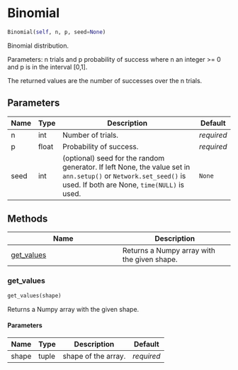 # Binomial { #ANNarchy.core.Random.Binomial }

```python
Binomial(self, n, p, seed=None)
```

Binomial distribution.

Parameters: n trials and p probability of success where n an integer >= 0 and p is in the interval [0,1].

The returned values are the number of successes over the n trials.

## Parameters {.doc-section .doc-section-parameters}

| Name   | Type   | Description                                                                                                                                                     | Default    |
|--------|--------|-----------------------------------------------------------------------------------------------------------------------------------------------------------------|------------|
| n      | int    | Number of trials.                                                                                                                                               | _required_ |
| p      | float  | Probability of success.                                                                                                                                         | _required_ |
| seed   | int    | (optional) seed for the random generator. If left None, the value set in `ann.setup()` or `Network.set_seed()` is used. If both are None, `time(NULL)` is used. | `None`     |

## Methods

| Name | Description |
| --- | --- |
| [get_values](#ANNarchy.core.Random.Binomial.get_values) | Returns a Numpy array with the given shape. |

### get_values { #ANNarchy.core.Random.Binomial.get_values }

```python
get_values(shape)
```

Returns a Numpy array with the given shape.

#### Parameters {.doc-section .doc-section-parameters}

| Name   | Type   | Description         | Default    |
|--------|--------|---------------------|------------|
| shape  | tuple  | shape of the array. | _required_ |